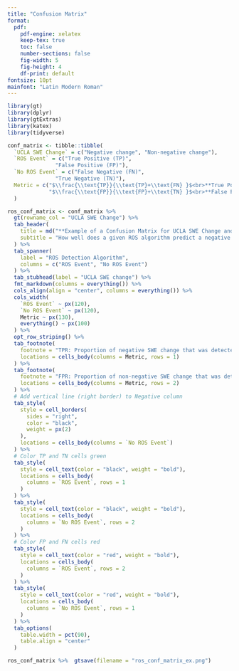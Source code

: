 ```yaml
---
title: "Confusion Matrix"
format:
  pdf:
    pdf-engine: xelatex
    keep-tex: true
    toc: false
    number-sections: false
    fig-width: 5
    fig-height: 4
    df-print: default
fontsize: 10pt
mainfont: "Latin Modern Roman"
---
```





```r
library(gt)
library(dplyr)
library(gtExtras)
library(katex)
library(tidyverse)

conf_matrix <- tibble::tibble(
  `UCLA SWE Change` = c("Negative change", "Non-negative change"),
  `ROS Event` = c("True Positive (TP)", 
               "False Positive (FP)"),
  `No ROS Event` = c("False Negative (FN)", 
               "True Negative (TN)"),
  Metric = c("$\\frac{\\text{TP}}{\\text{TP}+\\text{FN} }$<br>**True Positive Rate (TPR)**", 
             "$\\frac{\\text{FP}}{\\text{FP}+\\text{TN} }$<br>**False Positive Rate (FPR)**")
  )

ros_conf_matrix <- conf_matrix %>%
  gt(rowname_col = "UCLA SWE Change") %>%
  tab_header(
    title = md("**Example of a Confusion Matrix for UCLA SWE Change and a ROS Detection Algorithm**"),
    subtitle = "How well does a given ROS algorithm predict a negative change in UCLA SWE?"
  ) %>%
  tab_spanner(
    label = "ROS Detection Algorithm",
    columns = c("ROS Event", "No ROS Event")
  ) %>%
  tab_stubhead(label = "UCLA SWE change") %>%
  fmt_markdown(columns = everything()) %>%
  cols_align(align = "center", columns = everything()) %>%
  cols_width(
    `ROS Event` ~ px(120),
    `No ROS Event` ~ px(120),
    Metric ~ px(130),
    everything() ~ px(100)
  ) %>%
  opt_row_striping() %>%
  tab_footnote(
    footnote = "TPR: Proportion of negative SWE change that was detected as a ROS event",
    locations = cells_body(columns = Metric, rows = 1)
  ) %>%
  tab_footnote(
    footnote = "FPR: Proportion of non-negative SWE change that was detected as a ROS event",
    locations = cells_body(columns = Metric, rows = 2)
  ) %>%
  # Add vertical line (right border) to Negative column
  tab_style(
    style = cell_borders(
      sides = "right",
      color = "black",
      weight = px(2)
    ),
    locations = cells_body(columns = `No ROS Event`)
  ) %>%
  # Color TP and TN cells green
  tab_style(
    style = cell_text(color = "black", weight = "bold"),
    locations = cells_body(
      columns = `ROS Event`, rows = 1
    )
  ) %>%
  tab_style(
    style = cell_text(color = "black", weight = "bold"),
    locations = cells_body(
      columns = `No ROS Event`, rows = 2
    )
  ) %>%
  # Color FP and FN cells red
  tab_style(
    style = cell_text(color = "red", weight = "bold"),
    locations = cells_body(
      columns = `ROS Event`, rows = 2
    )
  ) %>%
  tab_style(
    style = cell_text(color = "red", weight = "bold"),
    locations = cells_body(
      columns = `No ROS Event`, rows = 1
    )
  ) %>%
  tab_options(
    table.width = pct(90),
    table.align = "center"
  )
```

```r
ros_conf_matrix %>%  gtsave(filename = "ros_conf_matrix_ex.png")
```


